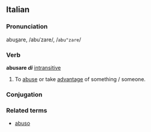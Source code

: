 ==Italian==
===Pronunciation===
abu<u>s</u>are, /abuˈzare/, /<tt>abu"zare</tt>/

===Verb===
'''abusare ''di''''' [[intransitive]]
# To [[abuse]] or take [[advantage]] of something / someone.
===Conjugation===
{{it-conj-are|abus|essere}}
===Related terms===
*[[abuso]]